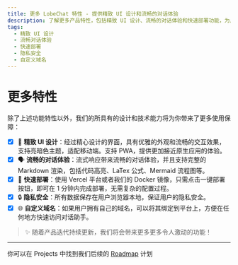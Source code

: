 ```yaml
---
title: 更多 LobeChat 特性 - 提供精致 UI 设计和流畅的对话体验
description: 了解更多产品特性，包括精致 UI 设计、流畅的对话体验和快速部署功能，为用户带来更好的体验。
tags:
  - 精致 UI 设计
  - 流畅对话体验
  - 快速部署
  - 隐私安全
  - 自定义域名
---
```

# 更多特性

除了上述功能特性以外，我们的所具有的设计和技术能力将为你带来了更多使用保障：

- [x] 💎 **精致 UI 设计**：经过精心设计的界面，具有优雅的外观和流畅的交互效果，支持亮暗色主题，适配移动端。支持 PWA，提供更加接近原生应用的体验。
- [x] 🗣️ **流畅的对话体验**：流式响应带来流畅的对话体验，并且支持完整的 Markdown 渲染，包括代码高亮、LaTex 公式、Mermaid 流程图等。
- [x] 💨 **快速部署**：使用 Vercel 平台或者我们的 Docker 镜像，只需点击一键部署按钮，即可在 1 分钟内完成部署，无需复杂的配置过程。
- [x] 🔒 **隐私安全**：所有数据保存在用户浏览器本地，保证用户的隐私安全。
- [x] 🌐 **自定义域名**：如果用户拥有自己的域名，可以将其绑定到平台上，方便在任何地方快速访问对话助手。

> ✨ 随着产品迭代持续更新，我们将会带来更多更多令人激动的功能！

---

<Callout>你可以在 Projects 中找到我们后续的 [Roadmap][github-project-link] 计划</Callout>

[github-project-link]: https://github.com/lobehub/lobe-chat/projects
